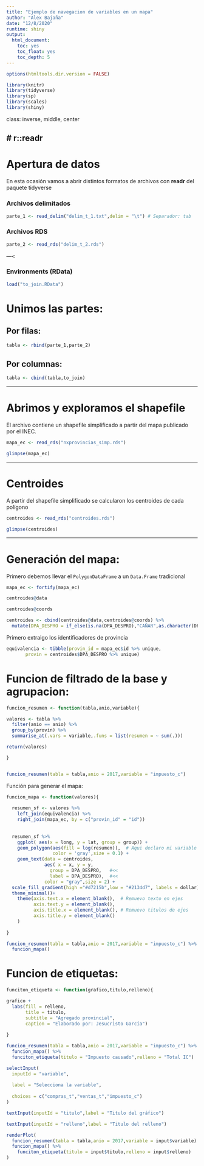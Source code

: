 ```yaml
---
title: "Ejemplo de navegacion de variables en un mapa"
author: "Alex Bajaña"
date: "12/8/2020"
runtime: shiny
output: 
  html_document:
    toc: yes
    toc_float: yes
    toc_depth: 5
---
```



```r
options(htmltools.dir.version = FALSE)

library(knitr)
library(tidyverse)
library(sp)
library(scales)
library(shiny)

```

class: inverse, middle, center

# r::readr
---

# Apertura de datos

En esta ocasión vamos a abrir distintos formatos de archivos con **readr** del paquete tidyverse

### Archivos delimitados 

```r
parte_1 <- read_delim("delim_t_1.txt",delim = "\t") # Separador: tab
```

### Archivos RDS

```r
parte_2 <- read_rds("delim_t_2.rds")
```

---<

### Environments (RData)

```r
load("to_join.RData")
```

# Unimos las partes:

## Por filas:

```r
tabla <- rbind(parte_1,parte_2)
```

## Por columnas:

```r
tabla <- cbind(tabla,to_join)
```

---

# Abrimos y exploramos el shapefile

El archivo contiene un shapefile simplificado a partir del mapa publicado por el INEC.

```r
mapa_ec <- read_rds("nxprovincias_simp.rds")

glimpse(mapa_ec)
```

---

# Centroides

A partir del shapefile simplificado se calcularon los centroides de cada polígono


```r

centroides <- read_rds("centroides.rds")

glimpse(centroides)
```

---

# Generación del mapa:

Primero debemos llevar el `PolygonDataFrame` a un `Data.Frame` tradicional

```r
mapa_ec <- fortify(mapa_ec)

centroides@data

centroides@coords

centroides <- cbind(centroides@data,centroides@coords) %>% 
  mutate(DPA_DESPRO = if_else(is.na(DPA_DESPRO),"CAÑAR",as.character(DPA_DESPRO)))
```


Primero extraigo los identificadores de provincia

```r
equivalencia <- tibble(provin_id = mapa_ec$id %>% unique,
       provin = centroides$DPA_DESPRO %>% unique)
```

# Funcion de filtrado de la base y agrupacion:

```r

funcion_resumen <- function(tabla,anio,variable){

valores <- tabla %>% 
  filter(anio == anio) %>% 
  group_by(provin) %>% 
  summarise_at(.vars = variable,.funs = list(resumen = ~ sum(.))) 

return(valores)

}


funcion_resumen(tabla = tabla,anio = 2017,variable = "impuesto_c")


```

Función para generar el mapa:

```r


funcion_mapa <- function(valores){
  
  resumen_sf <- valores %>% 
    left_join(equivalencia) %>% 
    right_join(mapa_ec, by = c("provin_id" = "id"))
  
  
  resumen_sf %>%
    ggplot( aes(x = long, y = lat, group = group)) +
    geom_polygon(aes(fill = log(resumen)),  # Aqui declaro mi variable de relleno
                 color = 'gray',size = 0.1) + 
    geom_text(data = centroides, 
              aes( x = x, y = y,
                group = DPA_DESPRO,   #<<
                label = DPA_DESPRO),  #<<
              color = "gray",size = 2) +
  scale_fill_gradient(high ="#d7215b",low = "#2134d7", labels = dollar)+
  theme_minimal()+
    theme(axis.text.x = element_blank(),  # Remuevo texto en ejes
          axis.text.y = element_blank(),  
          axis.title.x = element_blank(), # Remuevo titulos de ejes
          axis.title.y = element_blank()
    )
  
}

funcion_resumen(tabla = tabla,anio = 2017,variable = "impuesto_c") %>% 
  funcion_mapa()


```

# Funcion de etiquetas:

```r
funciton_etiqueta <- function(grafico,titulo,relleno){

grafico +
  labs(fill = relleno,
       title = titulo,
       subtitle = "Agregado provincial",
       caption = "Elaborado por: Jesucristo García")
  
}

funcion_resumen(tabla = tabla,anio = 2017,variable = "impuesto_c") %>% 
  funcion_mapa() %>% 
  funciton_etiqueta(titulo = "Impuesto causado",relleno = "Total IC")
```

```r

selectInput(
  inputId = "variable",
    
  label = "Selecciona la variable",
  
  choices = c("compras_t","ventas_t","impuesto_c")
)

textInput(inputId = "titulo",label = "Titulo del gráfico")

textInput(inputId = "relleno",label = "Titulo del relleno")

renderPlot(
  funcion_resumen(tabla = tabla,anio = 2017,variable = input$variable) %>% 
  funcion_mapa() %>% 
    funciton_etiqueta(titulo = input$titulo,relleno = input$relleno)
)


```

